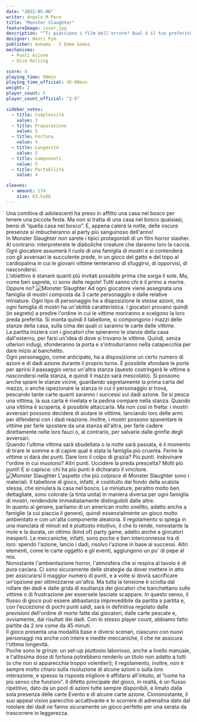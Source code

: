 ```yaml
---
date: "2022-05-06"
writer: Angelo M Pero
title: "Monster Slaughter"
featureImage: cover.jpg
description: "“Ti piacciono i film dell'orrore? Qual è il tuo preferito?”"
designer: Henri Pym
publisher: Ankama - 3 Emme Games
mechanisms:
  - Punti Azione
  - Dice Rolling

score: 8
playing_time: 90min
playing_time_official: 45-60min
weight: 2
player_count: 5
player_count_official: "2-5"

sidebar_votes:
  - title: Complessità
    value: 3
  - title: Preparazione
    value: 5
  - title: Fortuna
    value: 4
  - title: Longevità
    value: 5
  - title: Componenti
    value: 5
  - title: Portabilità
    value: 4

sleeves:
  - amount: 174
    size: 63.5x88
---
```


<Setting>
  Una comitiva di adolescenti ha preso in affitto una casa nel bosco per tenere
  una piccola festa. Ma non si tratta di una casa nel bosco qualsiasi, bensì di
  “quella casa nel bosco”. E, appena calerà la notte, delle oscure presenze si
  imbucheranno al party più sanguinoso dell'anno! <br />
  In Monster Slaughter non sarete i tipici protagonisti di un film horror slasher.
  Al contrario: interpreterete le diaboliche creature che daranno loro la caccia.
  Ogni giocatore assumerà il ruolo di una famiglia di mostri e si contenderà con
  gli avversari le succulente prede, in un gioco del gatto e del topo al cardiopalma
  in cui le giovani vittime tenteranno di sfuggirvi, di opporvisi, di nascondersi.
  <br />
  L'obiettivo è stanare quanti più invitati possibile prima che sorga il sole. Ma,
  come ben saprete, ci sono delle regole! Tutti sanno chi è il primo a morire. Oppure
  no?
</Setting>

<img src="./game1.jpg" alt="Monster Slaughter" />

<Rules>
  Ad ogni giocatore viene assegnata una famiglia di mostri composta da 3 carte
  personaggio e dalle relative miniature. Ogni tipo di personaggio ha a
  disposizione le stesse azioni, ma ogni famiglia di mostri ha un'abilità
  caratteristica. I giocatori provano quindi (in segreto) a predire l'ordine in
  cui le vittime moriranno e scelgono la loro preda preferita. Si monta quindi
  il tabellone, si compongono i mazzi delle stanze della casa, sulla cima dei
  quali ci saranno le carte delle vittime.
  <br />
  La partita inizierà con i giocatori che spieranno le stanze della casa
  dall'esterno, per farsi un'idea di dove si trovano le vittime. Quindi, senza
  ulteriori indugi, sfonderanno la porta e s'introdurranno nella catapecchia per
  dare inizio al banchetto.
  <br />
  Ogni personaggio, come anticipato, ha a disposizione un certo numero di azioni
  e di dadi azione durante il proprio turno. È possibile sfondare le porte per
  aprirsi il passaggio verso un'altra stanza (questo costringerà le vittime a
  nascondersi nella stanza, e quindi il mazzo sarà mescolato). Si possono anche
  spiare le stanze vicine, guardando segretamente la prima carta del mazzo, o
  anche ispezionare la stanza in cui il personaggio si trova, pescando tante
  carte quanti saranno i successi sui dadi azione. Se si pesca una vittima, la
  sua carta è rivelata e la pedina compare nella stanza. Quando una vittima è
  scoperta, è possibile attaccarla. Ma non così in fretta: i mostri avversari
  possono decidere di aiutare le vittime, lanciando loro delle armi per
  difendersi con i dadi reazione. Inoltre, i mostri possono spaventare le
  vittime per farle spostare da una stanza all'altra, per farle cadere
  direttamente nelle loro fauci o, al contrario, per salvarle dalle grinfie
  degli avversari.
  <br />
  Quando l'ultima vittima sarà sbudellata o la notte sarà passata, è il momento
  di tirare le somme e di capire qual è stata la famiglia più cruenta. Ferire le
  vittime vi darà dei punti. Dare loro il colpo di grazia? Più punti. Indovinare
  l'ordine in cui muoiono? Altri punti. Uccidere la preda prescelta? Molti più
  punti! E si capisce: chi ha più punti è dichiarato il vincitore.
</Rules>

<img src="./game2.jpg" alt="Monster Slaughter" />

<Feedback>
  L'aspetto che più colpisce di Monster Slaughter sono i materiali. Il tabellone
  di gioco, infatti, è costituito dal fondo della scatola stessa, che simulerà
  la casa nel bosco. Le miniature, peraltro molto ben dettagliate, sono colorate
  (a tinta unita) in maniera diversa per ogni famiglia di mostri, rendendole
  immediatamente distinguibili dalle altre.
  <br />
  In quanto al genere, parliamo di un american molto snellito, adatto anche a
  famiglie (a cui piaccia il genere), quindi essenzialmente un gioco molto
  ambientato e con un'alta componente aleatoria. Il regolamento si spiega in una
  manciata di minuti ed è piuttosto intuitivo, il che lo rende, nonostante la
  mole e la durata, un ottimo (kind of) party game, adatto anche a giocatori
  inesperti. Le meccaniche, infatti, sono poche e ben interconnesse tra di loro:
  spendo l'azione, lancio i dadi, risolvo l'azione in base ai successi. Altri
  elementi, come le carte oggetto e gli eventi, aggiungono un po' di pepe al
  mix.
  <br />
  Nonostante l'ambientazione horror, l'atmosfera che si respira al tavolo è di
  pura caciara. Ci sono sicuramente delle strategie da dover mettere in atto per
  assicurarsi il maggior numero di punti, e a volte si dovrà sacrificare
  un'opzione per ottimizzarne un'altra. Ma tutta la tensione è sciolta dal
  rollare dei dadi e dalle grida di esultanza dei giocatori che banchettano
  sulle vittime o di frustrazione per essersele lasciate scappare. In questo
  senso, il flusso di gioco può essere abbastanza imprevedibile da partita a
  partita e, con l'eccezione di pochi punti saldi, sarà in definitiva regolato
  dalle previsioni dell'ordine di morte fatte dai giocatori, dalle carte pescate
  e, ovviamente, dai risultati dei dadi. Con lo stesso player count, abbiamo
  fatto partite da 2 ore come da 45 minuti.
  <br />
  Il gioco presenta una modalità base e diversi scenari, ciascuno con nuovi
  personaggi ma anche con intere e inedite meccaniche, il che ne assicura
  l'ottima longevità.
  <br />
  Poche sono le grinze: un set-up piuttosto laborioso, anche a livello manuale,
  e l'altissima dose di fortuna potrebbero renderlo un titolo non adatto a tutti
  (o che non si apparecchia troppo volentieri); il regolamento, inoltre, non è
  sempre molto chiaro sulla risoluzione di alcune azioni o sulla loro
  interazione, e spesso la risposta migliore è affidarsi all'intuito, al “come
  ha più senso che funzioni”. Il difetto principale del gioco, in realtà, è un
  flusso ripetitivo, dato da un pool di azioni tutte sempre disponibili, e
  limato dalla sola presenza delle carte Evento e di alcune carte azione.
  Ciononostante, il suo appeal visivo parecchio accattivante e lo scorrere di
  adrenalina dato dal rotolare dei dadi ne fanno sicuramente un gioco perfetto
  per una serata da trascorrere in leggerezza.
</Feedback>

<Instagram id="CdNnM5kDtKn" />
